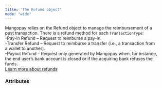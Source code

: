 ```yaml
---
title: 'The Refund object'
mode: "wide"
---
```


  

Mangopay relies on the Refund object to manage the reimbursement of a past transaction. There is a refund method for each `TransactionType`:  
-Pay-in Refund – Request to reimburse a pay-in.  
-Transfer Refund – Request to reimburse a transfer (i.e., a transaction from a wallet to another).  
-Payout Refund – Request only generated by Mangopay when, for instance, the end user’s bank account is closed or if the acquiring bank refuses the funds.  
<a href="#" class="btn Tertiary normal">Learn more about refunds</a>  

### Attributes  

<Id />  

<Tag1 />  

<CreationDate />  

<AuthorId4 />  

<CreditedUserId />  

<DebitedFunds14 />  

<CreditedFunds3 />  

<Fees11 />  

<Status1 />  

<ResultCode />  

<ResultMessage />  

<ExecutionDate />  

<Type />  

<Nature />  

<InitialTransactionId1 />  

<InitialTransactionType1 />  

<InitialTransactionNature1 />  

<DebitedWalletId />  

<CreditedWalletId1 />  

<RefundReason />